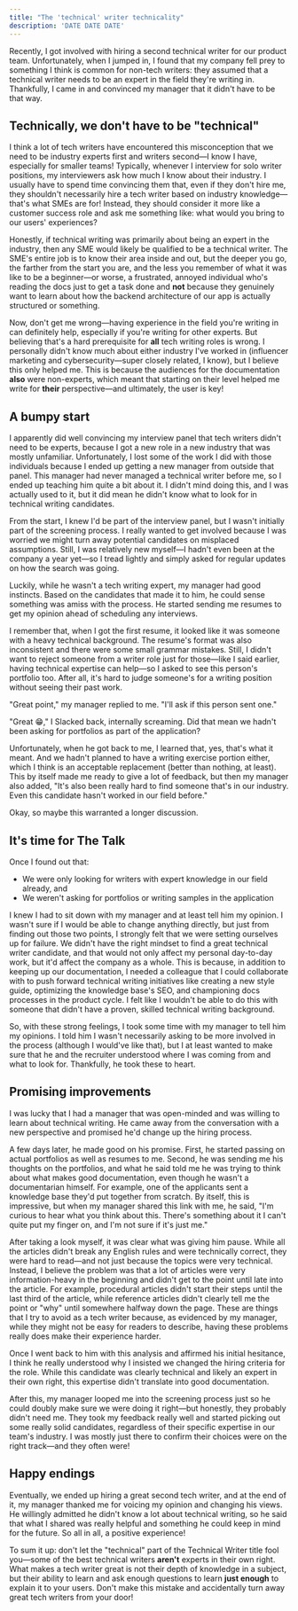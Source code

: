 ```yaml
---
title: "The 'technical' writer technicality"
description: 'DATE DATE DATE'
---
```


Recently, I got involved with hiring a second technical writer for our product team. Unfortunately, when I jumped in, I found that my company fell prey to something I think is common for non-tech writers: they assumed that a technical writer needs to be an expert in the field they're writing in. Thankfully, I came in and convinced my manager that it didn't have to be that way.

## Technically, we don't have to be "technical"

I think a lot of tech writers have encountered this misconception that we need to be industry experts first and writers second&mdash;I know I have, especially for smaller teams! Typically, whenever I interview for solo writer positions, my interviewers ask how much I know about their industry. I usually have to spend time convincing them that, even if they don't hire me, they shouldn't necessarily hire a tech writer based on industry knowledge&mdash;that's what SMEs are for! Instead, they should consider it more like a customer success role and ask me something like: what would you bring to our users' experiences? 

Honestly, if technical writing was primarily about being an expert in the industry, then any SME would likely be qualified to be a technical writer. The SME's entire job is to know their area inside and out, but the deeper you go, the farther from the start you are, and the less you remember of what it was like to be a beginner&mdash;or worse, a frustrated, annoyed individual who's reading the docs just to get a task done and **not** because they genuinely want to learn about how the backend architecture of our app is actually structured or something. 

Now, don't get me wrong&mdash;having experience in the field you're writing in can definitely help, especially if you're writing for other experts. But believing that's a hard prerequisite for **all** tech writing roles is wrong. I personally didn't know much about either industry I've worked in (influencer marketing and cybersecurity&mdash;super closely related, I know), but I believe this only helped me. This is because the audiences for the documentation **also** were non-experts, which meant that starting on their level helped me write for **their** perspective&mdash;and ultimately, the user is key! 

## A bumpy start

I apparently did well convincing my interview panel that tech writers didn't need to be experts, because I got a new role in a new industry that was mostly unfamiliar. Unfortunately, I lost some of the work I did with those individuals because I ended up getting a new manager from outside that panel. This manager had never managed a technical writer before me, so I ended up teaching him quite a bit about it. I didn't mind doing this, and I was actually used to it, but it did mean he didn't know what to look for in technical writing candidates. 

From the start, I knew I'd be part of the interview panel, but I wasn't initially part of the screening process. I really wanted to get involved because I was worried we might turn away potential candidates on misplaced assumptions. Still, I was relatively new myself&mdash;I hadn't even been at the company a year yet&mdash;so I tread lightly and simply asked for regular updates on how the search was going. 

Luckily, while he wasn't a tech writing expert, my manager had good instincts. Based on the candidates that made it to him, he could sense something was amiss with the process. He started sending me resumes to get my opinion ahead of scheduling any interviews. 

I remember that, when I got the first resume, it looked like it was someone with a heavy technical background. The resume's format was also inconsistent and there were some small grammar mistakes. Still, I didn't want to reject someone from a writer role just for those&mdash;like I said earlier, having technical expertise can help&mdash;so I asked to see this person's portfolio too. After all, it's hard to judge someone's for a writing position without seeing their past work. 

"Great point," my manager replied to me. "I'll ask if this person sent one." 

"Great 😁," I Slacked back, internally screaming. Did that mean we hadn't been asking for portfolios as part of the application?

Unfortunately, when he got back to me, I learned that, yes, that's what it meant. And we hadn't planned to have a writing exercise portion either, which I think is an acceptable replacement (better than nothing, at least). This by itself made me ready to give a lot of feedback, but then my manager also added, "It's also been really hard to find someone that's in our industry. Even this candidate hasn't worked in our field before."

Okay, so maybe this warranted a longer discussion.

## It's time for The Talk

Once I found out that:

* We were only looking for writers with expert knowledge in our field already, and
* We weren't asking for portfolios or writing samples in the application

I knew I had to sit down with my manager and at least tell him my opinion. I wasn't sure if I would be able to change anything directly, but just from finding out those two points, I strongly felt that we were setting ourselves up for failure. We didn't have the right mindset to find a great technical writer candidate, and that would not only affect my personal day-to-day work, but it'd affect the company as a whole. This is because, in addition to keeping up our documentation, I needed a colleague that I could collaborate with to push forward technical writing initiatives like creating a new style guide, optimizing the knowledge base's SEO, and championing docs processes in the product cycle. I felt like I wouldn't be able to do this with someone that didn't have a proven, skilled technical writing background.

So, with these strong feelings, I took some time with my manager to tell him my opinions. I told him I wasn't necessarily asking to be more involved in the process (although I would've like that), but I at least wanted to make sure that he and the recruiter understood where I was coming from and what to look for. Thankfully, he took these to heart.

## Promising improvements

I was lucky that I had a manager that was open-minded and was willing to learn about technical writing. He came away from the conversation with a new perspective and promised he'd change up the hiring process.

A few days later, he made good on his promise. First, he started passing on actual portfolios as well as resumes to me. Second, he was sending me his thoughts on the portfolios, and what he said told me he was trying to think about what makes good documentation, even though he wasn't a documentarian himself. For example, one of the applicants sent a knowledge base they'd put together from scratch. By itself, this is impressive, but when my manager shared this link with me, he said, "I'm curious to hear what you think about this. There's something about it I can't quite put my finger on, and I'm not sure if it's just me."

After taking a look myself, it was clear what was giving him pause. While all the articles didn't break any English rules and were technically correct, they  were hard to read&mdash;and not just because the topics were very technical. Instead, I believe the problem was that a lot of articles were very information-heavy in the beginning and didn't get to the point until late into the article. For example, procedural articles didn't start their steps until the last third of the article, while reference articles didn't clearly tell me the point or "why" until somewhere halfway down the page. These are things that I try to avoid as a tech writer because, as evidenced by my manager, while they might not be easy for readers to describe, having these problems really does make their experience harder. 

Once I went back to him with this analysis and affirmed his initial hesitance, I think he really understood why I insisted we changed the hiring criteria for the role. While this candidate was clearly technical and likely an expert in their own right, this expertise didn't translate into good documentation. 

After this, my manager looped me into the screening process just so he could doubly make sure we were doing it right&mdash;but honestly, they probably didn't need me. They took my feedback really well and started picking out some really solid candidates, regardless of their specific expertise in our team's industry. I was mostly just there to confirm their choices were on the right track&mdash;and they often were! 

## Happy endings

Eventually, we ended up hiring a great second tech writer, and at the end of it, my manager thanked me for voicing my opinion and changing his views. He willingly admitted he didn't know a lot about technical writing, so he said that what I shared was really helpful and something he could keep in mind for the future. So all in all, a positive experience! 

To sum it up: don't let the "technical" part of the Technical Writer title fool you&mdash;some of the best technical writers **aren't** experts in their own right. What makes a tech writer great is not their depth of knowledge in a subject, but their ability to learn and ask enough questions to learn **just enough** to explain it to your users. Don't make this mistake and accidentally turn away great tech writers from your door! 